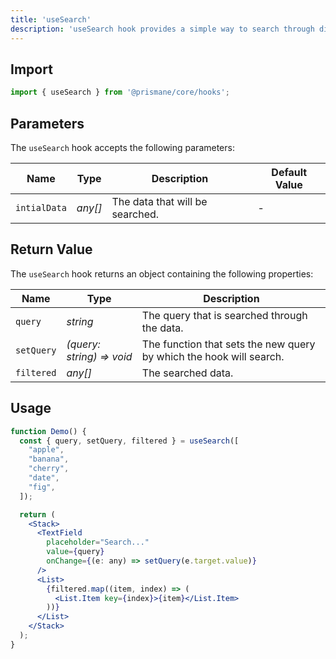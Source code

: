 ---
title: 'useSearch'
description: 'useSearch hook provides a simple way to search through different types of data.'
---

## Import

```js
import { useSearch } from '@prismane/core/hooks';
```

## Parameters

The `useSearch` hook accepts the following parameters:

| Name         | Type    | Description                     | Default Value |
| ------------ | ------- | ------------------------------- | ------------- |
| `intialData` | _any[]_ | The data that will be searched. | -             |

## Return Value

The `useSearch` hook returns an object containing the following properties:

| Name       | Type                      | Description                                                         |
| ---------- | ------------------------- | ------------------------------------------------------------------- |
| `query`    | _string_                  | The query that is searched through the data.                        |
| `setQuery` | _(query: string) => void_ | The function that sets the new query by which the hook will search. |
| `filtered` | _any[]_                   | The searched data.                                                  |

## Usage

```jsx preview
function Demo() {
  const { query, setQuery, filtered } = useSearch([
    "apple",
    "banana",
    "cherry",
    "date",
    "fig",
  ]);

  return (
    <Stack>
      <TextField
        placeholder="Search..."
        value={query}
        onChange={(e: any) => setQuery(e.target.value)}
      />
      <List>
        {filtered.map((item, index) => (
          <List.Item key={index}>{item}</List.Item>
        ))}
      </List>
    </Stack>
  );
}
```
